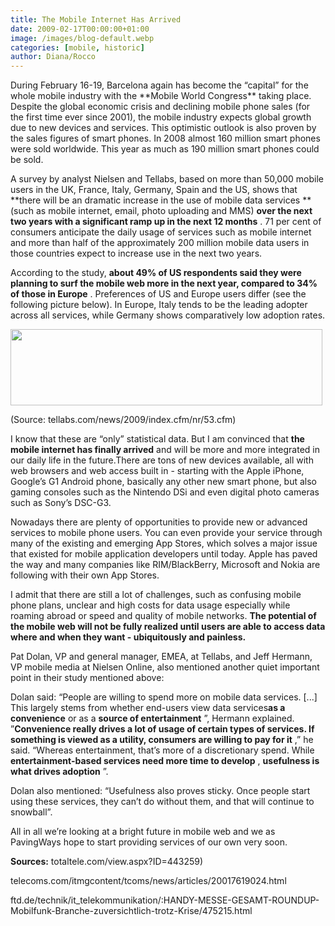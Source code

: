 ```yaml
---
title: The Mobile Internet Has Arrived
date: 2009-02-17T00:00:00+01:00
image: /images/blog-default.webp
categories: [mobile, historic]
author: Diana/Rocco
---
```


<div class="entry-content">
During February 16-19, Barcelona again has become the “capital” for the whole mobile industry with the **Mobile World Congress**  taking place. Despite the global economic crisis and declining mobile phone sales (for the first time ever since 2001), the mobile industry expects global growth due to new devices and services. This optimistic outlook is also proven by the sales figures of smart phones. In 2008 almost 160 million smart phones were sold worldwide. This year as much as 190 million smart phones could be sold.



A survey by analyst Nielsen and Tellabs, based on more than 50,000 mobile users in the UK, France, Italy, Germany, Spain and the US, shows that **there will be an dramatic increase in the use of mobile data services ** (such as mobile internet, email, photo uploading and MMS) **over the next two years with a significant ramp up in the next 12 months** . 71 per cent of consumers anticipate the daily usage of services such as mobile internet and more than half of the approximately 200 million mobile data users in those countries expect to increase use in the next two years.





According to the study, **about 49% of US respondents said they were planning to surf the mobile web more in the next year, compared to 34% of those in Europe** . Preferences of US and Europe users differ (see the following picture below). In Europe, Italy tends to be the leading adopter across all services, while Germany shows comparatively low adoption rates.




<img class="size-full wp-image-263 alignleft" title="nielsen_tellabs1" src="http://pavingways.com/wp-content/uploads/nielsen_tellabs1.png" alt="" width="499" height="122" />





(Source: tellabs.com/news/2009/index.cfm/nr/53.cfm)



I know that these are “only” statistical data. But I am convinced that **the mobile internet has finally arrived**  and will be more and more integrated in our daily life in the future.There are tons of new devices available, all with web browsers and web access built in - starting with the Apple iPhone, Google’s G1 Android phone, basically any other new smart phone, but also gaming consoles such as the Nintendo DSi and even digital photo cameras such as Sony’s DSC-G3.





Nowadays there are plenty of opportunities to provide new or advanced services to mobile phone users. You can even provide your service through many of the existing and emerging App Stores, which solves a major issue that existed for mobile application developers until today. Apple has paved the way and many companies like RIM/BlackBerry, Microsoft and Nokia are following with their own App Stores.





I admit that there are still a lot of challenges, such as confusing mobile phone plans, unclear and high costs for data usage especially while roaming abroad or speed and quality of mobile networks. **The potential of the mobile web will not be fully realized until users are able to access data where and when they want - ubiquitously and painless.** 





Pat Dolan, VP and general manager, EMEA, at Tellabs, and Jeff Hermann, VP mobile media at Nielsen Online, also mentioned another quiet important point in their study mentioned above:





Dolan said: “People are willing to spend more on mobile data services. [...] This largely stems from whether end-users view data services**as a convenience**  or as a **source of entertainment** ”, Hermann explained. ”**Convenience really drives a lot of usage of certain types of services. If something is viewed as a utility, consumers are willing to pay for it** ,” he said. “Whereas entertainment, that’s more of a discretionary spend. While **entertainment-based services need more time to develop** , **usefulness is what drives adoption** ”.


Dolan also mentioned: “Usefulness also proves sticky. Once people start using these services, they can’t do without them, and that will continue to snowball”.





All in all we’re looking at a bright future in mobile web and we as PavingWays hope to start providing services of our own very soon.



**Sources:** 
totaltele.com/view.aspx?ID=443259)



telecoms.com/itmgcontent/tcoms/news/articles/20017619024.html



ftd.de/technik/it_telekommunikation/:HANDY-MESSE-GESAMT-ROUNDUP-Mobilfunk-Branche-zuversichtlich-trotz-Krise/475215.html
</div>

